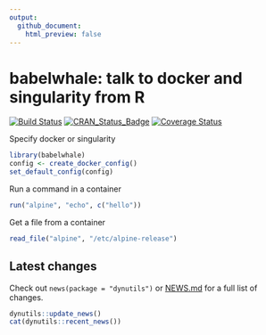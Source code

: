 ```yaml
---
output:
  github_document:
    html_preview: false
---
```


# babelwhale: talk to docker and singularity from R

[![Build Status](https://travis-ci.org/dynverse/babelwhale.svg?branch=master)](https://travis-ci.org/dynverse/babelwhale)
[![CRAN_Status_Badge](https://www.r-pkg.org/badges/version/babelwhale)](https://cran.r-project.org/package=babelwhale)
[![Coverage Status](https://codecov.io/gh/dynverse/babelwhale/branch/master/graph/badge.svg)](https://codecov.io/gh/dynverse/babelwhale?branch=master)

Specify docker or singularity

```r
library(babelwhale)
config <- create_docker_config()
set_default_config(config)
```

Run a command in a container

```r
run("alpine", "echo", c("hello"))
```

Get a file from a container
```r
read_file("alpine", "/etc/alpine-release")
```

## Latest changes

Check out `news(package = "dynutils")` or [NEWS.md](inst/NEWS.md) for a full list of changes.

<!-- This section gets automatically generated from inst/NEWS.md, and also generates inst/NEWS -->

```r
dynutils::update_news()
cat(dynutils::recent_news())
```
